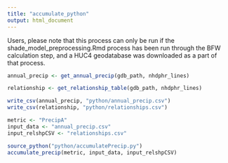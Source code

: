 ```yaml
---
title: "accumulate_python"
output: html_document
---
```


Users, please note that this process can only be run if the shade_model_preprocessing.Rmd
process has been run through the BFW calculation step, and a HUC4 geodatabase was
downloaded as a part of that process. 


```r
annual_precip <- get_annual_precip(gdb_path, nhdphr_lines)

relationship <- get_relationship_table(gdb_path, nhdphr_lines)

write_csv(annual_precip, "python/annual_precip.csv")
write_csv(relationship, "python/relationships.csv")
```

```r
metric <- "PrecipA"
input_data <- "annual_precip.csv"
input_relshpCSV <- "relationships.csv"
```

```r
source_python("python/accumulatePrecip.py")
accumulate_precip(metric, input_data, input_relshpCSV)
```

